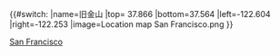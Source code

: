 {{#switch:{{{1}}}
|name=旧金山
|top= 37.866
|bottom=37.564
|left=-122.604
|right=-122.253
|image=Location map San Francisco.png
}}<noinclude>
{{Location map/Info}}
[[Category:美國地理位置圖模板|San Francisco]]
</noinclude>